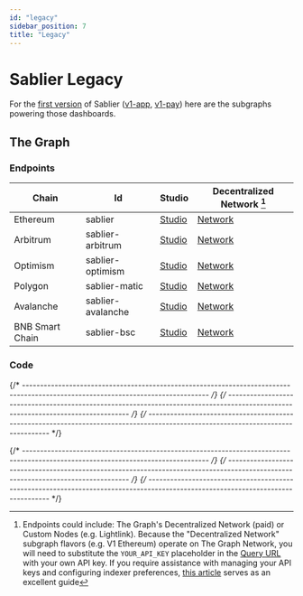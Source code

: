 ```yaml
---
id: "legacy"
sidebar_position: 7
title: "Legacy"
---
```



# Sablier Legacy

For the [first version](/apps/v1) of Sablier ([v1-app](https://v1-app.sablier.com),
[v1-pay](https://v1-pay.sablier.com)) here are the subgraphs powering those dashboards.

## The Graph

### Endpoints

| Chain           | Id                | Studio                        | Decentralized Network [^1]      |
| --------------- | ----------------- | ----------------------------- | ------------------------------- |
| Ethereum        | sablier           | [Studio][v1-studio-ethereum]  | [Network][v1-network-ethereum]  |
| Arbitrum        | sablier-arbitrum  | [Studio][v1-studio-arbitrum]  | [Network][v1-network-arbitrum]  |
| Optimism        | sablier-optimism  | [Studio][v1-studio-optimism]  | [Network][v1-network-optimism]  |
| Polygon         | sablier-matic     | [Studio][v1-studio-polygon]   | [Network][v1-network-polygon]   |
| Avalanche       | sablier-avalanche | [Studio][v1-studio-avalanche] | [Network][v1-network-avalanche] |
| BNB Smart Chain | sablier-bsc       | [Studio][v1-studio-bsc]       | [Network][v1-network-bsc]       |

### Code

<LinkPreview
  href="https://github.com/sablier-labs/legacy-subgraph"
  icon="github"
  subtitle="@sablier-labs/legacy-subgraph"
  title="Sablier Legacy Subgraph"
/>

{/* --------------------------------------------------------------------------------------------------------------------------------- */}
{/* --------------------------------------------------------------------------------------------------------------------------------- */}
{/* --------------------------------------------------------------------------------------------------------------------------------- */}

[v1-network-ethereum]: https://gateway-arbitrum.network.thegraph.com/api/API_KEY/subgraphs/id/DkSXWkgJD5qVqfsrfzkLC5WELVX3Dbj3ByWcYjDJieCh
[v1-network-arbitrum]: https://gateway-arbitrum.network.thegraph.com/api/API_KEY/subgraphs/id/94SP9QVcxmGV9e2fxuTxUGcZfcv4tjpPCGyyPVyMfLP
[v1-network-optimism]: https://gateway-arbitrum.network.thegraph.com/api/API_KEY/subgraphs/id/BEnQbvBdXnohC1DpM9rSb47C1FbowK39HfPNCEHjgrBt
[v1-network-bsc]: https://gateway-arbitrum.network.thegraph.com/api/API_KEY/subgraphs/id/3Gyy7of99oBRqHcCMGJXpHw2xxxZgXxVmFPFR1vL6YhT
[v1-network-avalanche]: https://gateway-arbitrum.network.thegraph.com/api/API_KEY/subgraphs/id/DK2gHCprwVaytwzwb5fUrkFS9xy7wh66NX6AFcDzMyF9
[v1-network-polygon]: https://gateway-arbitrum.network.thegraph.com/api/API_KEY/subgraphs/id/6UMNQfMeh3pV5Qmn2NDX2UKNeUk9kh4oZhzzzn5e8rSz
[v1-studio-arbitrum]: https://api.studio.thegraph.com/query/57079/sablier-arbitrum/version/latest
[v1-studio-avalanche]: https://api.studio.thegraph.com/query/57079/sablier-avalanche/version/latest
[v1-studio-bsc]: https://api.studio.thegraph.com/query/57079/sablier-bsc/version/latest
[v1-studio-ethereum]: https://api.studio.thegraph.com/proxy/30310/sablier/version/latest/
[v1-studio-optimism]: https://api.studio.thegraph.com/query/57079/sablier-optimism/version/latest
[v1-studio-polygon]: https://api.studio.thegraph.com/query/57079/sablier-polygon/version/latest

{/* --------------------------------------------------------------------------------------------------------------------------------- */}
{/* --------------------------------------------------------------------------------------------------------------------------------- */}
{/* --------------------------------------------------------------------------------------------------------------------------------- */}

[^1]:
    Endpoints could include: The Graph's Decentralized Network (paid) or Custom Nodes (e.g. Lightlink). Because the
    "Decentralized Network" subgraph flavors (e.g. V1 Ethereum) operate on The Graph Network, you will need to
    substitute the `YOUR_API_KEY` placeholder in the
    [Query URL](https://thegraph.com/docs/en/deploying/subgraph-studio-faqs/#6-how-do-i-find-query-urls-for-subgraphs-if-im-not-the-developer-of-the-subgraph-i-want-to-use)
    with your own API key. If you require assistance with managing your API keys and configuring indexer preferences,
    [this article](https://thegraph.com/docs/en/studio/managing-api-keys/) serves as an excellent guide
